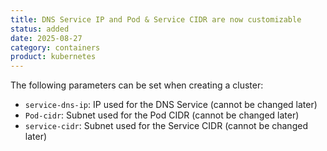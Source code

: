 ```yaml
---
title: DNS Service IP and Pod & Service CIDR are now customizable
status: added
date: 2025-08-27
category: containers
product: kubernetes
---
```


The following parameters can be set when creating a cluster:
- `service-dns-ip`: IP used for the DNS Service (cannot be changed later)
- `Pod-cidr`: Subnet used for the Pod CIDR (cannot be changed later)
- `service-cidr`: Subnet used for the Service CIDR (cannot be changed later)

